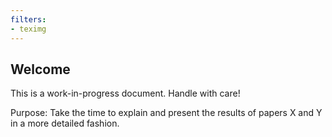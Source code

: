 ```yaml
---
filters:
- teximg
---
```


## Welcome {.unnumbered .unlisted}

::: {.callout-warning}
This is a work-in-progress document. Handle with care!
:::

Purpose: Take the time to explain and present the results of papers X and Y in a more detailed fashion.